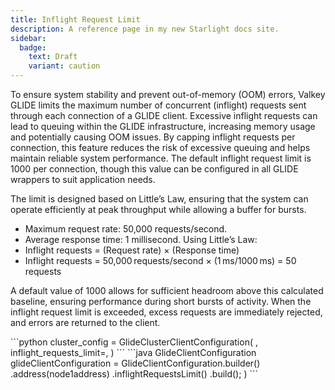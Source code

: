```yaml
---
title: Inflight Request Limit
description: A reference page in my new Starlight docs site.
sidebar:
  badge:
    text: Draft
    variant: caution
---
```


To ensure system stability and prevent out-of-memory (OOM) errors, Valkey GLIDE limits the maximum number of concurrent (inflight) requests sent through each connection of a GLIDE client.
Excessive inflight requests can lead to queuing within the GLIDE infrastructure, increasing memory usage and potentially causing OOM issues.
By capping inflight requests per connection, this feature reduces the risk of excessive queuing and helps maintain reliable system performance.
The default inflight request limit is 1000 per connection, though this value can be configured in all GLIDE wrappers to suit application needs.

The limit is designed based on Little’s Law, ensuring that the system can operate efficiently at peak throughput while allowing a buffer for bursts. 
* Maximum request rate: 50,000 requests/second.
* Average response time: 1 millisecond.
Using Little’s Law:
* Inflight requests = (Request rate) × (Response time)
* Inflight requests = 50,000 requests/second × (1 ms/1000 ms) = 50 requests

A default value of 1000 allows for sufficient headroom above this calculated baseline, ensuring performance during short bursts of activity.
When the inflight request limit is exceeded, excess requests are immediately rejected, and errors are returned to the client.

<Tabs syncKey="examples">
    <TabItem label="Python">
    ```python
    cluster_config = GlideClusterClientConfiguration(
        <some general config>,
        inflight_requests_limit=<customer config>,
    )
    ```
    </TabItem>
    <TabItem label="Java">
    ```java
    GlideClientConfiguration glideClientConfiguration =
        GlideClientConfiguration.builder()
            .address(node1address)
            .inflightRequestsLimit(<customer config>)
            .build();
    )
    ```
    </TabItem>
</Tabs>

